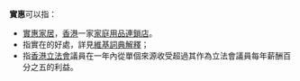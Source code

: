 '''實惠'''可以指：

* [[實惠家居|實惠家居]]，[[香港|香港]]一家[[家庭用品|家庭用品]][[連鎖店|連鎖店]]。
* 指實在的好處，詳見[[:wikt:實惠|維基詞典解釋]]；
* 指[[香港立法會|香港立法會]]議員在一年內從單個來源收受超過其作為立法會議員每年薪酬百分之五的利益。

{{disambig|cat=二字消歧义}}
